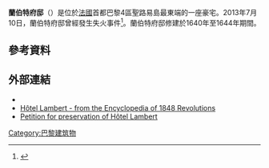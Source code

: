 '''蘭伯特府邸'''（{{lang-fr|Hôtel Lambert}}）是位於[[法國|法國]]首都巴黎4區聖路易島最東端的一座豪宅。2013年7月10日，蘭伯特府邸曾經發生失火事件<ref name=bbc>{{cite news |url=http://www.bbc.co.uk/news/world-europe-23254172 |title=Paris mansion Hotel Lambert seriously damaged by fire |publisher=bbc.co.uk |date=10 July 2013 |accessdate=11 July 2013 |archive-date=2020-11-12 |archive-url=https://web.archive.org/web/20201112031424/https://www.bbc.co.uk/news/world-europe-23254172 |dead-url=no }}</ref>。蘭伯特府邸修建於1640年至1644年期間。
==參考資料==
{{reflist}}
== 外部連結 ==
*{{commons category-inline|Hôtel Lambert}}
*[https://web.archive.org/web/20060819185556/http://www.ohiou.edu/~Chastain/dh/hotel.htm Hôtel Lambert - from the Encyclopedia of 1848 Revolutions]
* [http://lambert.over-blog.org/ Petition for preservation of Hôtel Lambert] {{Wayback|url=http://lambert.over-blog.org/ |date=20210211032935 }}
{{coord|48|51|03|N|2|21|34|E|type:landmark_region:FR|display=title}}
[[Category:巴黎建筑物|Category:巴黎建筑物]]
